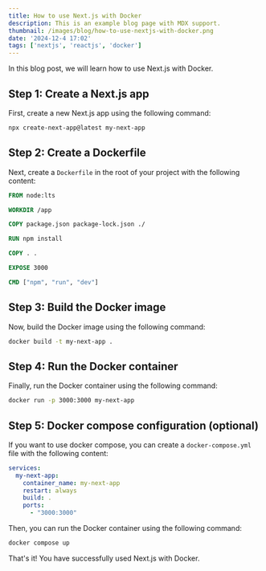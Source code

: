 ```yaml
---
title: How to use Next.js with Docker
description: This is an example blog page with MDX support.
thumbnail: /images/blog/how-to-use-nextjs-with-docker.png
date: '2024-12-4 17:02'
tags: ['nextjs', 'reactjs', 'docker']
---
```


In this blog post, we will learn how to use Next.js with Docker.

## Step 1: Create a Next.js app

First, create a new Next.js app using the following command:

```bash
npx create-next-app@latest my-next-app
```

## Step 2: Create a Dockerfile

Next, create a `Dockerfile` in the root of your project with the following content:

```Dockerfile
FROM node:lts

WORKDIR /app

COPY package.json package-lock.json ./

RUN npm install

COPY . .

EXPOSE 3000

CMD ["npm", "run", "dev"]
```

## Step 3: Build the Docker image

Now, build the Docker image using the following command:

```bash
docker build -t my-next-app .
```

## Step 4: Run the Docker container

Finally, run the Docker container using the following command:

```bash
docker run -p 3000:3000 my-next-app
```

## Step 5: Docker compose configuration (optional)

If you want to use docker compose, you can create a `docker-compose.yml` file with the following content:

```yaml
services:
  my-next-app:
    container_name: my-next-app
    restart: always
    build: .
    ports:
      - "3000:3000"
```

Then, you can run the Docker container using the following command:

```bash
docker compose up
```

That's it! You have successfully used Next.js with Docker.
